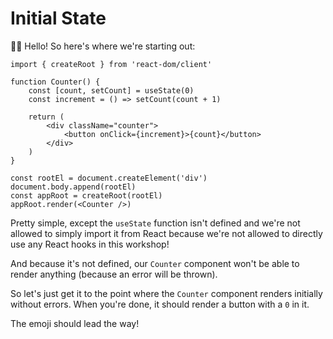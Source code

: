 # Initial State

👨‍💼 Hello! So here's where we're starting out:

```tsx
import { createRoot } from 'react-dom/client'

function Counter() {
	const [count, setCount] = useState(0)
	const increment = () => setCount(count + 1)

	return (
		<div className="counter">
			<button onClick={increment}>{count}</button>
		</div>
	)
}

const rootEl = document.createElement('div')
document.body.append(rootEl)
const appRoot = createRoot(rootEl)
appRoot.render(<Counter />)
```

Pretty simple, except the `useState` function isn't defined and we're not
allowed to simply import it from React because we're not allowed to directly use
any React hooks in this workshop!

And because it's not defined, our `Counter` component won't be able to render
anything (because an error will be thrown).

So let's just get it to the point where the `Counter` component renders
initially without errors. When you're done, it should render a button with a `0`
in it.

The emoji should lead the way!
